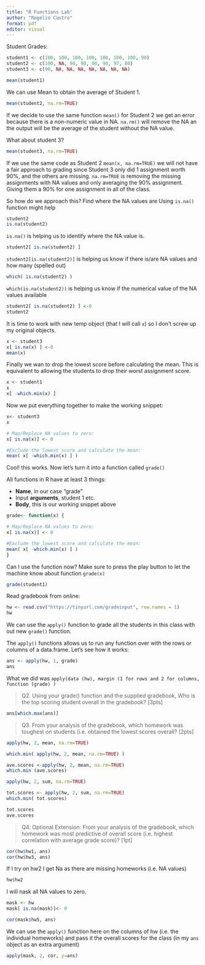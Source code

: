 ```yaml
---
title: "R Functions Lab"
author: "Rogelio Castro"
format: pdf
editor: visual
---
```


Student Grades:

```r
student1 <- c(100, 100, 100, 100, 100, 100, 100, 90)
student2 <- c(100, NA, 90, 90, 90, 90, 97, 80) 
student3 <- c(90, NA, NA, NA, NA, NA, NA, NA)
```

```r
mean(student1)
```

We can use Mean to obtain the average of Student 1.

```r
mean(student2, na.rm=TRUE)
```

If we decide to use the same function `mean()` for Student 2 we get an error because there is a non-numeric value in NA. `na.rm()` will remove the NA an the output will be the average of the student without the NA value.

What about student 3?

```r
mean(student3, na.rm=TRUE)
```

If we use the same code as Student 2 `mean(x, na.rm=TRUE)` we will not have a fair approach to grading since Student 3 only did 1 assignment worth 90%, and the others are missing. `na.rm=TRUE` is removing the missing assignments with NA values and only averaging the 90% assignment. Giving them a 90% for one assignment in all of the class.

So how do we approach this? Find where the NA values are Using `is.na()` function might help

```r
student2
is.na(student2)
```

`is.na()` is helping us to identify where the NA value is.

```r
student2[ is.na(student2) ]
```

`student2[is.na(student2)]` is helping us know if there is/are NA values and how many (spelled out)

```r
which( is.na(student2) )
```

`which(is.na(student2))` is helping us know if the numerical value of the NA values available

```r
student2[ is.na(student2) ] <-0
student2
```

It is time to work with new temp object (that I will call `x`) so I don't screw up my original objects.

```r
x <- student3
x[ is.na(x) ] <-0
mean(x)
```

Finally we wan to drop the lowest score before calculating the mean. This is equivalent to allowing the students to drop their worst assignment score.

```r
x <- student1
x
x[ -which.min(x) ]
```

Now we put everything together to make the working snippet:

```r
x<- student3
x

# Map/Replace NA values to zero:
x[ is.na(x)] <- 0

#Exclude the lowest score and calculate the mean:
mean( x[ -which.min(x) ] )

```

Cool! this works. Now let's turn it into a function called `grade()`

All functions in R have at least 3 things:

-   **Name**, in our case "grade"
-   Input **arguments**, student 1 etc.
-   **Body**, this is our working snippet above

```r

grade<- function(x) {

# Map/Replace NA values to zero:
x[ is.na(x)] <- 0

#Exclude the lowest score and calculate the mean:
mean( x[ -which.min(x) ] )
}
```

Can I use the function now? Make sure to press the play button to let the machine know about function `grade(x)`

```r
grade(student1)
```

Read gradebook from online:

```r
hw <- read.csv("https://tinyurl.com/gradeinput", row.names = 1)
hw
```

We can use the `apply()` function to grade all the students in this class with out new `grade()` function.

The `apply()` functions allows us to run any function over with the rows or columns of a data.frame. Let's see how it works:

```r
ans <- apply(hw, 1, grade)
ans
```

What we did was `apply(data (hw), margin (1 for rows and 2 for columns, function (grade) )`

> Q2. Using your grade() function and the supplied gradebook, Who is the top scoring student overall in the gradebook? \[3pts\]

```r
ans[which.max(ans)]
```

> Q3. From your analysis of the gradebook, which homework was toughest on students (i.e. obtained the lowest scores overall? \[2pts\]

```r
apply(hw, 2, mean, na.rm=TRUE)
```

```r
which.min( apply(hw, 2, mean, na.rm=TRUE) )
```

```r
ave.scores <-apply(hw, 2, mean, na.rm=TRUE)
which.min (ave.scores)
```

```r
apply(hw, 2, sum, na.rm=TRUE)
```

```r
tot.scores <- apply(hw, 2, sum, na.rm=TRUE)
which.min( tot.scores)
```

```r
tot.scores
ave.scores
```

> Q4. Optional Extension: From your analysis of the gradebook, which homework was most predictive of overall score (i.e. highest correlation with average grade score)? \[1pt\]

```r
cor(hw$hw1, ans)
cor(hw$hw3, ans)
```

If I try on hw2 I get Na as there are missing homeworks (i.e. NA values)

```r
hw$hw2
```

I will nask all NA values to zero.

```r
mask <- hw
mask[ is.na(mask)]<- 0
```

```r
cor(mask$hw5, ans)
```

We can use the `apply()` function here on the columns of hw (i.e. the individual homeworks) and pass it the overall scores for the class (in my `ans` object as an extra argument)

```r
apply(mask, 2, cor, y=ans)
```
